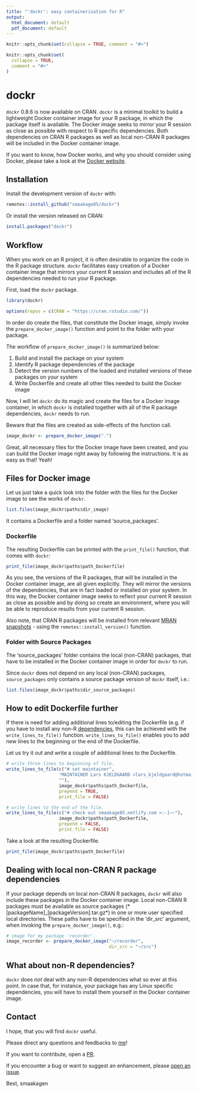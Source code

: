 ```yaml
---
title: "'dockr': easy containerization for R"
output:
  html_document: default
  pdf_document: default
---
```

```r
knitr::opts_chunk$set(collapse = TRUE, comment = "#>")
```

```r
knitr::opts_chunk$set(
  collapse = TRUE,
  comment = "#>"
)
```

# dockr

`dockr` 0.8.6 is now available on CRAN. `dockr` is a minimal toolkit to build a 
lightweight Docker container image for your R package, in which the package 
itself is available. The Docker image seeks to mirror your R session as close as 
possible with respect to R specific dependencies. Both dependencies on CRAN 
R packages as well as local non-CRAN R packages will be included in the Docker 
container image.

If you want to know, how Docker works, and why you should consider using Docker,
please take a look at the [Docker website](https://www.docker.com/why-docker).

## Installation

Install the development version of `dockr` with:

```r
remotes::install_github("smaakage85/dockr")
```

Or install the version released on CRAN: 

```r
install.packages("dockr")
```

## Workflow

When you work on an R project, it is often desirable to organize the code in the
R package structure. `dockr` facilitates easy creation of a Docker container 
image that mirrors your current R session and includes all of the R dependencies 
needed to run your R package. 

First, load the `dockr` package.

```r
library(dockr)
```

```r
options(repos = c(CRAN = "https://cran.rstudio.com/"))
```

In order do create the files, that constitute the Docker image, simply invoke 
the `prepare_docker_image()` function and point to the folder with your package. 

The workflow of `prepare_docker_image()` is summarized below:

1. Build and install the package on your system
2. Identify R package dependencies of the package
3. Detect the version numbers of the loaded and installed versions of these 
packages on your system
4. Write Dockerfile and create all other files needed to build the Docker image

Now, I will let `dockr` do its magic and create the files for a Docker image
container, in which `dockr` is installed together with all of the R package 
dependencies, `dockr` needs to run.

Beware that the files are created as side-effects of the function call.

```r
image_dockr <- prepare_docker_image(".")
```

Great, all necessary files for the Docker image have been created, and you 
can build the Docker image right away by following the instructions. It is as 
easy as that! Yeah!

## Files for Docker image

Let us just take a quick look into the folder with the files for the Docker 
image to see the works of `dockr`.

```r
list.files(image_dockr$paths$dir_image)
```

It contains a Dockerfile and a folder named 'source_packages'.

### Dockerfile

The resulting Dockerfile can be printed with the `print_file()` function, that
comes with `dockr`:

```r
print_file(image_dockr$paths$path_Dockerfile)
```

As you see, the versions of the R packages, that will be installed in the Docker 
container image, are all given explicitly. They will mirror the versions of the
dependencies, that are in fact loaded or installed on your system. In this way,
the Docker container image seeks to reflect your current R session as close as 
possible and by doing so create an environment, where you will be able to 
reproduce results from your current R session. 

Also note, that CRAN R packages will be installed from relevant 
[MRAN snapshots](https://mran.microsoft.com/) - using the 
`remotes::install_version()` function.

### Folder with Source Packages

The 'source_packages' folder contains the local (non-CRAN) packages, that have 
to be installed in the Docker container image in order for `dockr` to run.

Since `dockr` does not depend on any local (non-CRAN) packages, 
`source_packages` only contains a source package version of `dockr` itself, 
i.e.:

```r
list.files(image_dockr$paths$dir_source_packages)
```

## How to edit Dockerfile further

If there is need for adding additional lines to/editing the Dockerfile (e.g.
if you have to install any non-R [dependencies](#nonr), this can 
be achieved with the `write_lines_to_file()` function. `write_lines_to_file()` 
enables you to add new lines to the beginning or the end of the Dockerfile. 

Let us try it out and write a couple of additional lines to the Dockerfile.

```r
# write three lines to beginning of file.
write_lines_to_file(c("# set maintainer",
                    "MAINTAINER Lars KJELDGAARD <lars_kjeldgaard@hotmail.com>", 
                    ""),
                    image_dockr$paths$path_Dockerfile,
                    prepend = TRUE,
                    print_file = FALSE)

# write lines to the end of the file.
write_lines_to_file(c("# check out smaakage85.netlify.com >:-]~~"),
                    image_dockr$paths$path_Dockerfile,
                    prepend = FALSE,
                    print_file = FALSE)
```

Take a look at the resulting Dockerfile.

```r
print_file(image_dockr$paths$path_Dockerfile)
```

## Dealing with local non-CRAN R package dependencies

If your package depends on local non-CRAN R packages, `dockr` will also include
these packages in the Docker container image. Local non-CRAN R packages must be
available as source packages (*[packageName]_[packageVersion].tar.gz*) in one
or more user specified local directories. These paths have to be specified in the
'dir_src' argument, when invoking the `prepare_docker_image()`, e.g.: 

```r
# image for my package 'recorder'.
image_recorder <- prepare_docker_image("~/recorder",
                                       dir_src = "~/src")
```

## What about non-R dependencies?

`dockr` does _not_ deal with any non-R dependencies what so ever at this point. 
In case that, for instance, your package has any Linux specific dependencies, 
you will have to install them yourself in the Docker container image. 

## Contact

I hope, that you will find `dockr` useful.

Please direct any questions and feedbacks to [me](mailto:lars_kjeldgaard@hotmail.com)!

If you want to contribute, open a [PR](https://github.com/smaakage85/dockr/pulls).

If you encounter a bug or want to suggest an enhancement, please [open an issue](https://github.com/smaakage85/dockr/issues).

Best, 
smaakagen









